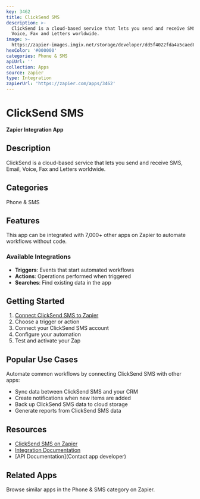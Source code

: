 ```yaml
---
key: 3462
title: ClickSend SMS
description: >-
  ClickSend is a cloud-based service that lets you send and receive SMS, Email,
  Voice, Fax and Letters worldwide.
image: >-
  https://zapier-images.imgix.net/storage/developer/dd5f4022fda4a5caed8ae27548b27566_2.png?auto=format%2Ccompress&ixlib=python-3.0.0&q=50
hexColor: '#000000'
categories: Phone & SMS
apiUrl: ''
collection: Apps
source: zapier
type: Integration
zapierUrl: 'https://zapier.com/apps/3462'
---
```

# ClickSend SMS

**Zapier Integration App**

## Description

ClickSend is a cloud-based service that lets you send and receive SMS, Email, Voice, Fax and Letters worldwide.

## Categories

Phone & SMS

## Features

This app can be integrated with 7,000+ other apps on Zapier to automate workflows without code.

### Available Integrations

- **Triggers**: Events that start automated workflows
- **Actions**: Operations performed when triggered
- **Searches**: Find existing data in the app

## Getting Started

1. [Connect ClickSend SMS to Zapier](https://zapier.com/apps/3462)
2. Choose a trigger or action
3. Connect your ClickSend SMS account
4. Configure your automation
5. Test and activate your Zap

## Popular Use Cases

Automate common workflows by connecting ClickSend SMS with other apps:

- Sync data between ClickSend SMS and your CRM
- Create notifications when new items are added
- Back up ClickSend SMS data to cloud storage
- Generate reports from ClickSend SMS data

## Resources

- [ClickSend SMS on Zapier](https://zapier.com/apps/3462)
- [Integration Documentation](https://zapier.com/apps/3462/integrations)
- [API Documentation](Contact app developer)

## Related Apps

Browse similar apps in the Phone & SMS category on Zapier.
